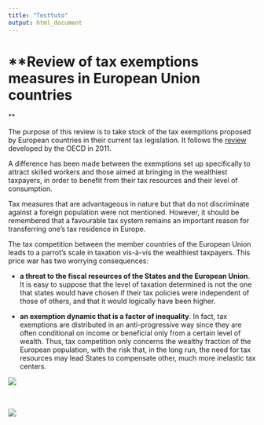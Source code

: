 ```yaml
---
title: "Testtuto"
output: html_document
---
```


<style type="text/css">
.title {
  display: none;
}

#getting-started img {
  margin-right: 10px;
}

</style>



# **Review of tax exemptions measures in European Union countries
**

The purpose of this review is to take stock of the tax exemptions proposed by European countries in their current tax legislation. It follows the [review](http://www.oecd.org/fr/ctp/taxation-and-employment-9789264120808-en.htm) developed by the OECD in 2011. 

A difference has been made between the exemptions set up specifically to attract skilled workers and those aimed at bringing in the wealthiest taxpayers, in order to benefit from their tax resources and their level of consumption. 

Tax measures that are advantageous in nature but that do not discriminate against a foreign population were not mentioned. However, it should be remembered that a favourable tax system remains an important reason for transferring one's tax residence in Europe. 

The tax competition between the member countries of the European Union leads to a parrot's scale in taxation vis-à-vis the wealthiest taxpayers. This price war has two worrying consequences:

- **a threat to the fiscal resources of the States and the European Union**. It is easy to suppose that the level of taxation determined is not the one that states would have chosen if their tax policies were independent of those of others, and that it would logically have been higher.

- **an exemption dynamic that is a factor of inequality**. In fact, tax exemptions are distributed in an anti-progressive way since they are often conditional on income or beneficial only from a certain level of wealth. Thus, tax competition only concerns the wealthy fraction of the European population, with the risk that, in the long run, the need for tax resources may lead States to compensate other, much more inelastic tax centers.



</div>
<div class="col-sm-6">

<a href = "https://crumplab.github.io">
![](https://www.ifrap.org/sites/default/files/styles/visuel_700x372/public/articles/image_logo/ir.jpg?itok=MxlirMuI)<br/>
<br/>
<br/>

![](https://i.la-croix.com/729x486/smart/2019/05/26/1201024698/drapeau-europeen-flotte-devant-batiment-Parlement-europeen-Strasbourg_1.jpg)

</a>
</div>
